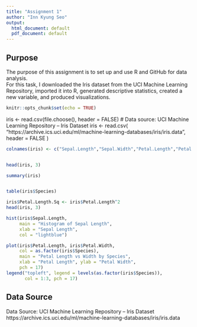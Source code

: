 ---
title: "Assignment 1"
author: "Inn Kyung Seo"
output:
  html_document: default
  pdf_document: default
---
## Purpose
The purpose of this assignment is to set up and use R and GitHub for data analysis.  
For this task, I downloaded the Iris dataset from the UCI Machine Learning Repository, imported it into R, generated descriptive statistics, created a new variable, and produced visualizations.


```{r setup, include=FALSE}
knitr::opts_chunk$set(echo = TRUE)
```

iris <- read.csv(file.choose(), header = FALSE) 
# Data source: UCI Machine Learning Repository – Iris Dataset
iris <- read.csv(
  "https://archive.ics.uci.edu/ml/machine-learning-databases/iris/iris.data",
  header = FALSE
)

```{r}
colnames(iris) <- c("Sepal.Length","Sepal.Width","Petal.Length","Petal.Width","Species")


head(iris, 3)

summary(iris)


table(iris$Species)
```

```{r}
iris$Petal.Length.Sq <- iris$Petal.Length^2
head(iris, 3)

hist(iris$Sepal.Length,
     main = "Histogram of Sepal Length",
     xlab = "Sepal Length",
     col = "lightblue")

plot(iris$Petal.Length, iris$Petal.Width,
     col = as.factor(iris$Species),
     main = "Petal Length vs Width by Species",
     xlab = "Petal Length", ylab = "Petal Width",
     pch = 17)
legend("topleft", legend = levels(as.factor(iris$Species)),
       col = 1:3, pch = 17)
```
## Data Source
Data Source: UCI Machine Learning Repository – Iris Dataset  
https://archive.ics.uci.edu/ml/machine-learning-databases/iris/iris.data


